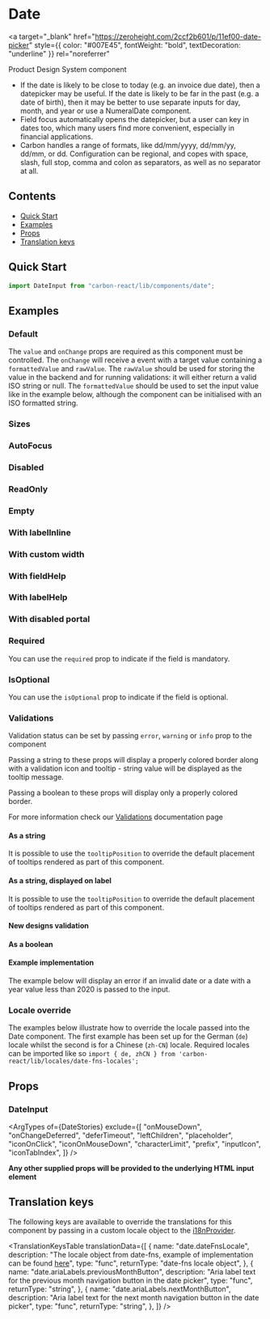 

<Meta title="Date Input" of={DateStories} />

# Date

<a
  target="_blank"
  href="https://zeroheight.com/2ccf2b601/p/11ef00-date-picker"
  style={{ color: "#007E45", fontWeight: "bold", textDecoration: "underline" }}
  rel="noreferrer"
>
  Product Design System component
</a>

- If the date is likely to be close to today (e.g. an invoice due date), then a datepicker may be useful. If the date is likely to be far in the past (e.g. a date of birth), then it may be better to use separate inputs for day, month, and year or use a NumeralDate component.
- Field focus automatically opens the datepicker, but a user can key in dates too, which many users find more convenient, especially in financial applications.
- Carbon handles a range of formats, like dd/mm/yyyy, dd/mm/yy, dd/mm, or dd. Configuration can be regional, and copes with space, slash, full stop, comma and colon as separators, as well as no separator at all.

## Contents

- [Quick Start](#quick-start)
- [Examples](#examples)
- [Props](#props)
- [Translation keys](#translation-keys)

## Quick Start

```javascript
import DateInput from "carbon-react/lib/components/date";
```

## Examples

### Default

The `value` and `onChange` props are required as this component must be controlled. The `onChange` will receive a event
with a target value containing a `formattedValue` and `rawValue`. The `rawValue` should be used for storing the value
in the backend and for running validations: it will either return a valid ISO string or null. The `formattedValue` should
be used to set the input value like in the example below, although the component can be initialised with an ISO formatted string.

<Canvas of={DateStories.Default} />

### Sizes

<Canvas of={DateStories.Sizes} />

### AutoFocus

<Canvas of={DateStories.AutoFocus} />

### Disabled

<Canvas of={DateStories.Disabled} />

### ReadOnly

<Canvas of={DateStories.ReadOnly} />

### Empty

<Canvas of={DateStories.Empty} />

### With labelInline

<Canvas of={DateStories.WithLabelInline} />

### With custom width

<Canvas of={DateStories.WithCustomWidth} />

### With fieldHelp

<Canvas of={DateStories.WithFieldHelp} />

### With labelHelp

<Canvas of={DateStories.WithLabelHelp} />

### With disabled portal

<Canvas of={DateStories.WithDisabledPortal} />

### Required

You can use the `required` prop to indicate if the field is mandatory.

<Canvas of={DateStories.Required} />

### IsOptional

You can use the `isOptional` prop to indicate if the field is optional.

<Canvas of={DateStories.IsOptional} />

### Validations

Validation status can be set by passing `error`, `warning` or `info` prop to the component

Passing a string to these props will display a properly colored border along with a validation icon and tooltip - string value will be displayed as the tooltip message.

Passing a boolean to these props will display only a properly colored border.

For more information check our [Validations](../?path=/docs/documentation-validations--docs) documentation page

#### As a string

<Canvas of={DateStories.ValidationsStringComponent} />

It is possible to use the `tooltipPosition` to override the default placement of tooltips rendered as part of this component.

<Canvas
  of={DateStories.ValidationsStringWithTooltipPositionOverriddenComponent}
/>

#### As a string, displayed on label

<Canvas of={DateStories.ValidationsStringLabel} />

It is possible to use the `tooltipPosition` to override the default placement of tooltips rendered as part of this component.

<Canvas of={DateStories.ValidationsStringWithTooltipPositionOverriddenLabel} />

#### New designs validation

<Canvas of={DateStories.ValidationsStringNewDesign} />

#### As a boolean

<Canvas of={DateStories.ValidationsBoolean} />

#### Example implementation

The example below will display an error if an invalid date or a date with a year value less than 2020 is passed to the input.

<Canvas of={DateStories.ValidationsExampleImplementation} />

### Locale override

The examples below illustrate how to override the locale passed into the Date component. The first example has been set up for
the German (`de`) locale whilst the second is for a Chinese (`zh-CN`) locale. Required locales can be imported like so `import { de, zhCN } from 'carbon-react/lib/locales/date-fns-locales';`

<Canvas of={DateStories.LocaleOverrideExampleImplementation} />

## Props

### DateInput

<ArgTypes
  of={DateStories}
  exclude={[
    "onMouseDown",
    "onChangeDeferred",
    "deferTimeout",
    "leftChildren",
    "placeholder",
    "iconOnClick",
    "iconOnMouseDown",
    "characterLimit",
    "prefix",
    "inputIcon",
    "iconTabIndex",
  ]}
/>

**Any other supplied props will be provided to the underlying HTML input element**

## Translation keys

The following keys are available to override the translations for this component by passing in a custom locale object to the
[i18nProvider](../?path=/docs/documentation-i18n--docs).

<TranslationKeysTable
  translationData={[
    {
      name: "date.dateFnsLocale",
      description:
        "The locale object from date-fns, example of implementation can be found [here](#locale-override)",
      type: "func",
      returnType: "date-fns locale object",
    },
    {
      name: "date.ariaLabels.previousMonthButton",
      description:
        "Aria label text for the previous month navigation button in the date picker",
      type: "func",
      returnType: "string",
    },
    {
      name: "date.ariaLabels.nextMonthButton",
      description:
        "Aria label text for the next month navigation button in the date picker",
      type: "func",
      returnType: "string",
    },
  ]}
/>

